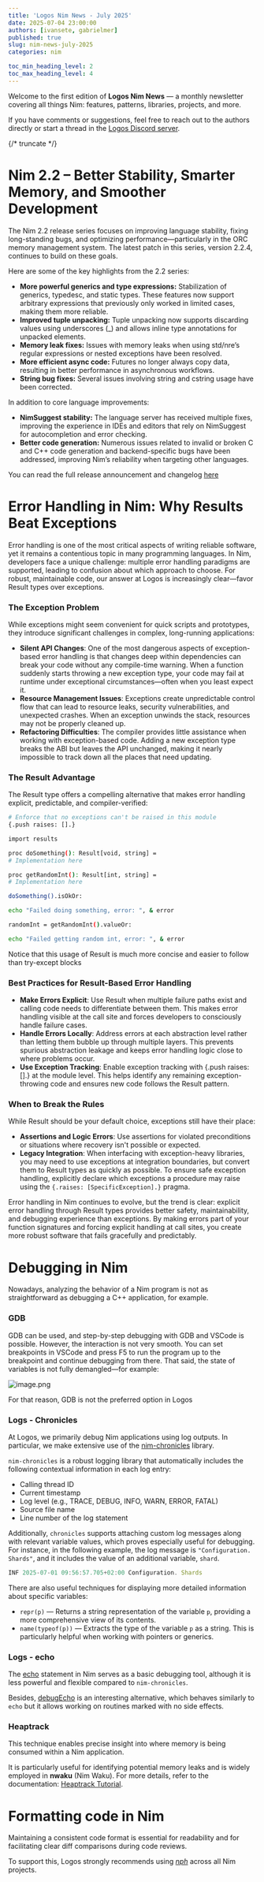 ```yaml
---
title: 'Logos Nim News - July 2025'
date: 2025-07-04 23:00:00
authors: [ivansete, gabrielmer]
published: true
slug: nim-news-july-2025
categories: nim

toc_min_heading_level: 2
toc_max_heading_level: 4
---
```


Welcome to the first edition of **Logos Nim News** — a monthly newsletter covering all things Nim: features, patterns, libraries, projects, and more.

If you have comments or suggestions, feel free to reach out to the authors directly or start a thread in the [Logos Discord server](https://discord.gg/logosnetwork).


{/* truncate */}


# Nim 2.2  – Better Stability, Smarter Memory, and Smoother Development

The Nim 2.2 release series focuses on improving language stability, fixing long-standing bugs, and optimizing performance—particularly in the ORC memory management system. The latest patch in this series, version 2.2.4, continues to build on these goals.

Here are some of the key highlights from the 2.2 series:

- **More powerful generics and type expressions:** Stabilization of generics, typedesc, and static types. These features now support arbitrary expressions that previously only worked in limited cases, making them more reliable.
- **Improved tuple unpacking:** Tuple unpacking now supports discarding values using underscores (_) and allows inline type annotations for unpacked elements.
- **Memory leak fixes:** Issues with memory leaks when using std/nre’s regular expressions or nested exceptions have been resolved.
- **More efficient async code:** Futures no longer always copy data, resulting in better performance in asynchronous workflows.
- **String bug fixes:** Several issues involving string and cstring usage have been corrected.

In addition to core language improvements:

- **NimSuggest stability:** The language server has received multiple fixes, improving the experience in IDEs and editors that rely on NimSuggest for autocompletion and error checking.
- **Better code generation:** Numerous issues related to invalid or broken C and C++ code generation and backend-specific bugs have been addressed, improving Nim’s reliability when targeting other languages.

You can read the full release announcement and changelog [here](https://nim-lang.org/blog/2024/10/02/nim-220-2010.html)

# **Error Handling in Nim: Why Results Beat Exceptions**

Error handling is one of the most critical aspects of writing reliable software, yet it remains a contentious topic in many programming languages. In Nim, developers face a unique challenge: multiple error handling paradigms are supported, leading to confusion about which approach to choose. For robust, maintainable code, our answer at Logos is increasingly clear—favor Result types over exceptions.

### **The Exception Problem**

While exceptions might seem convenient for quick scripts and prototypes, they introduce significant challenges in complex, long-running applications:

- **Silent API Changes**: One of the most dangerous aspects of exception-based error handling is that changes deep within dependencies can break your code without any compile-time warning. When a function suddenly starts throwing a new exception type, your code may fail at runtime under exceptional circumstances—often when you least expect it.
- **Resource Management Issues**: Exceptions create unpredictable control flow that can lead to resource leaks, security vulnerabilities, and unexpected crashes. When an exception unwinds the stack, resources may not be properly cleaned up.
- **Refactoring Difficulties**: The compiler provides little assistance when working with exception-based code. Adding a new exception type breaks the ABI but leaves the API unchanged, making it nearly impossible to track down all the places that need updating.

### **The Result Advantage**

The Result type offers a compelling alternative that makes error handling explicit, predictable, and compiler-verified:

```bash
# Enforce that no exceptions can't be raised in this module
{.push raises: [].}

import results

proc doSomething(): Result[void, string] =
# Implementation here

proc getRandomInt(): Result[int, string] =
# Implementation here

doSomething().isOkOr:

echo "Failed doing something, error: ", & error

randomInt = getRandomInt().valueOr:

echo "Failed getting random int, error: ", & error
```

Notice that this usage of Result is much more concise and easier to follow than try-except blocks

### **Best Practices for Result-Based Error Handling**

- **Make Errors Explicit**: Use Result when multiple failure paths exist and calling code needs to differentiate between them. This makes error handling visible at the call site and forces developers to consciously handle failure cases.
- **Handle Errors Locally**: Address errors at each abstraction level rather than letting them bubble up through multiple layers. This prevents spurious abstraction leakage and keeps error handling logic close to where problems occur.
- **Use Exception Tracking**: Enable exception tracking with {.push raises: [].} at the module level. This helps identify any remaining exception-throwing code and ensures new code follows the Result pattern.

### **When to Break the Rules**

While Result should be your default choice, exceptions still have their place:

- **Assertions and Logic Errors**: Use assertions for violated preconditions or situations where recovery isn't possible or expected.
- **Legacy Integration**: When interfacing with exception-heavy libraries, you may need to use exceptions at integration boundaries, but convert them to Result types as quickly as possible. To ensure safe exception handling, explicitly declare which exceptions a procedure may raise using the `{.raises: [SpecificException].}` pragma.

Error handling in Nim continues to evolve, but the trend is clear: explicit error handling through Result types provides better safety, maintainability, and debugging experience than exceptions. By making errors part of your function signatures and forcing explicit handling at call sites, you create more robust software that fails gracefully and predictably.

# Debugging in Nim

Nowadays, analyzing the behavior of a Nim program is not as straightforward as debugging a C++ application, for example. 

### GDB

GDB can be used, and step-by-step debugging with GDB and VSCode is possible. However, the interaction is not very smooth. You can set breakpoints in VSCode and press F5 to run the program up to the breakpoint and continue debugging from there. That said, the state of variables is not fully demangled—for example:

![image.png](Nim%20in%20Logos%20July%202025%202038f96fb65c8042bcbbe676ee8f2182/image.png)

For that reason, GDB is not the preferred option in Logos

### Logs - Chronicles

At Logos, we primarily debug Nim applications using log outputs. In particular, we make extensive use of the [nim-chronicles](https://github.com/status-im/nim-chronicles) library.

`nim-chronicles` is a robust logging library that automatically includes the following contextual information in each log entry:

- Calling thread ID
- Current timestamp
- Log level (e.g., TRACE, DEBUG, INFO, WARN, ERROR, FATAL)
- Source file name
- Line number of the log statement

Additionally, `chronicles` supports attaching custom log messages along with relevant variable values, which proves especially useful for debugging. For instance, in the following example, the log message is `"Configuration. Shards"`, and it includes the value of an additional variable, `shard`.

```jsx
INF 2025-07-01 09:56:57.705+02:00 Configuration. Shards                      topics="waku conf" tid=28817 file=waku_conf.nim:147 shard=64
```

There are also useful techniques for displaying more detailed information about specific variables:

- `repr(p)` — Returns a string representation of the variable `p`, providing a more comprehensive view of its contents.
- `name(typeof(p))` — Extracts the type of the variable `p` as a string. This is particularly helpful when working with pointers or generics.

### Logs - echo

The [echo](https://nim-lang.org/docs/system.html#echo%2Cvarargs%5Btyped%2C%5D) statement in Nim serves as a basic debugging tool, although it is less powerful and flexible compared to `nim-chronicles`.

Besides, [debugEcho](https://www.notion.so/Nim-in-Logos-July-2025-2038f96fb65c8042bcbbe676ee8f2182?pvs=21) is an interesting alternative, which behaves similarly to `echo` but it allows working on routines marked with no side effects.

### Heaptrack

This technique enables precise insight into where memory is being consumed within a Nim application.

It is particularly useful for identifying potential memory leaks and is widely employed in **nwaku** (Nim Waku). For more details, refer to the documentation: [Heaptrack Tutorial](https://github.com/waku-org/nwaku/blob/master/docs/tutorial/heaptrack.md).

# Formatting code in Nim

Maintaining a consistent code format is essential for readability and for facilitating clear diff comparisons during code reviews.

To support this, Logos strongly recommends using [*nph*](https://arnetheduck.github.io/nph/) across all Nim projects.

